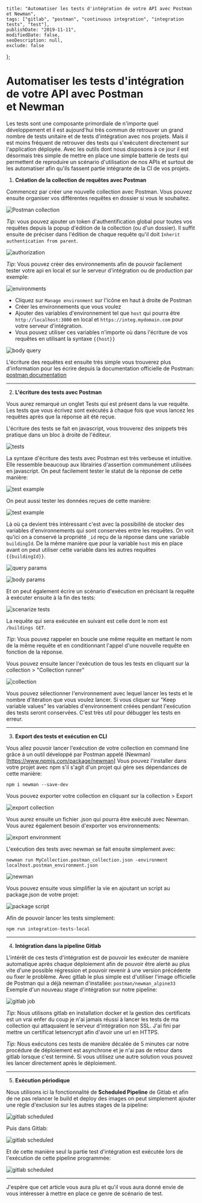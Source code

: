    title: "Automatiser les tests d'intégration de votre API avec Postman et Newman", 
    tags: ["gitlab", "postman", "continuous integration", "integration tests", "test"], 
    publishDate: "2019-11-11", 
    modifiedDate: false, 
    seoDescription: null, 
    exclude: false 
};

# Automatiser les tests d'intégration de votre API avec Postman et Newman

Les tests sont une composante primordiale de n'importe quel développement et il est aujourd'hui très commun de retrouver un grand nombre de tests unitaire et de tests d'intégration avec nos projets. Mais il est moins fréquent de retrouver des tests qui s'exécutent directement sur l'application déployée. Avec les outils dont nous disposons à ce jour il est désormais très simple de mettre en place une simple batterie de tests qui permettent de reproduire un scénario d'utilisation de nos APIs et surtout de les automatiser afin qu'ils fassent partie intégrante de la CI de vos projets.

1. **Création de la collection de requêtes avec Postman**

Commencez par créer une nouvelle collection avec Postman. Vous pouvez ensuite organiser vos différentes requêtes en dossier si vous le souhaitez.

![Postman collection](/images/automatiser-integration-postman/collection.png)

*Tip*: vous pouvez ajouter un token d'authentification global pour toutes vos requêtes depuis la popup d'édition de la collection (ou d'un dossier). Il suffit ensuite de préciser dans l'édition de chaque requête qu'il doit `Inherit authentication from parent`.

![authorization](/images/automatiser-integration-postman/authentication.png)

*Tip*: Vous pouvez créer des environnements afin de pouvoir facilement tester votre api en local et sur le serveur d'intégration ou de production par exemple:

![environments](/images/automatiser-integration-postman/environment.png)

- Cliquez sur `Manage environment` sur l'icône en haut à droite de Postman
- Créer les environnements que vous voulez
- Ajouter des variables d'environnement tel que `host` qui pourra être `http://localhost:3000` en local et `https://integ.mydomain.com` pour votre serveur d'intégration.
- Vous pouvez utiliser ces variables n'importe où dans l'écriture de vos requêtes en utilisant la syntaxe `{{host}}`

![body query](/images/automatiser-integration-postman/body.png)

L'écriture des requêtes est ensuite très simple vous trouverez plus d'information pour les écrire depuis la documentation officielle de Postman: [postman documentation](https://learning.getpostman.com/docs/postman/sending-api-requests/requests/)

--- 

2. **L'écriture des tests avec Postman**

Vous aurez remarqué un onglet Tests qui est présent dans la vue requête. Les tests que vous écrivez sont exécutés à chaque fois que vous lancez les requêtes après que la réponse ait été reçue.

L'écriture des tests se fait en javascript, vous trouverez des snippets très pratique dans un bloc à droite de l'éditeur.

![tests](/images/automatiser-integration-postman/tests.png)

La syntaxe d'écriture des tests avec Postman est très verbeuse et intuitive. Elle ressemble beaucoup aux librairies d'assertion communément utilisées en javascript. On peut facilement tester le statut de la réponse de cette manière:

![test example](/images/automatiser-integration-postman/test_example.png)

On peut aussi tester les données reçues de cette manière:

![test example](/images/automatiser-integration-postman/test_example2.png)

Là où ça devient très intéressant c'est avec la possibilité de stocker des variables d'environnements qui sont conservées entre les requêtes. On voit qu'ici on a conservé la propriété `_id` reçu de la réponse dans une variable `buildingId`. De la même manière que pour la variable `host` mis en place avant on peut utiliser cette variable dans les autres requêtes `{{buildingId}}`.

![query params](/images/automatiser-integration-postman/query_params.png)

![body params](/images/automatiser-integration-postman/body_params.png)

Et on peut également écrire un scénario d'exécution en précisant la requête à exécuter ensuite à la fin des tests:

![scenarize tests](/images/automatiser-integration-postman/scenarize_tests.png)

La requête qui sera exécutée en suivant est celle dont le nom est `/buildings GET`.

*Tip*: Vous pouvez rappeler en boucle une même requête en mettant le nom de la même requête et en conditionnant l'appel d'une nouvelle requête en fonction de la réponse.

Vous pouvez ensuite lancer l'exécution de tous les tests en cliquant sur la collection > "Collection runner"

![collection](/images/automatiser-integration-postman/collection2.png)

Vous pouvez sélectionner l'environnement avec lequel lancer les tests et le nombre d'itération que vous voulez lancer.
Si vous cliquer sur "Keep variable values" les variables d'environnement créées pendant l'exécution des tests seront conservées. C'est très util pour débugger les tests en erreur.

---

3. **Export des tests et exécution en CLI**

Vous allez pouvoir lancer l'exécution de votre collection en command line grâce à un outil développé par Postman appelé (Newman)[https://www.npmjs.com/package/newman]
Vous pouvez l'installer dans votre projet avec npm s'il s'agit d'un projet qui gère ses dépendances de cette manière:

`npm i newman --save-dev`

Vous pouvez exporter votre collection en cliquant sur la collection > Export

![export collection](/images/automatiser-integration-postman/export_collection.png)

Vous aurez ensuite un fichier .json qui pourra être exécuté avec Newman.
Vous aurez également besoin d'exporter vos environnements:

![export environment](/images/automatiser-integration-postman/environment_export.png)

L'exécution des tests avec newman se fait ensuite simplement avec:

`newman run MyCollection.postman_collection.json -environment localhost.postman_environment.json`

![newman](/images/automatiser-integration-postman/newman.png)

Vous pouvez ensuite vous simplifier la vie en ajoutant un script au package.json de votre projet:

![package script](/images/automatiser-integration-postman/package_scripts.png)

Afin de pouvoir lancer les tests simplement: 

`npm run integration-tests-local`

---

4. **Intégration dans la pipeline Gitlab**

L'intérêt de ces tests d'intégration est de pouvoir les exécuter de manière automatique après chaque déploiement afin de pouvoir être alerté au plus vite d'une possible régression et pouvoir revenir à une version précédente ou fixer le problème.
Avec gitlab le plus simple est d'utiliser l'image officielle de Postman qui a déjà newman d'installée: `postman/newman_alpine33`
Exemple d'un nouveau stage d'intégration sur notre pipeline:

![gitlab job](/images/automatiser-integration-postman/gitlab_job.png)

*Tip*: Nous utilisons gitlab en installation docker et la gestion des certificats est un vrai enfer du coup je n'ai jamais réussi à lancer les tests de ma collection qui attaquaient le serveur d'intégration non SSL. J'ai fini par mettre un certificat letsencrypt afin d'avoir une url en HTTPS.

*Tip*: Nous exécutons ces tests de manière décalée de 5 minutes car notre procédure de déploiement est asynchrone et je n'ai pas de retour dans gitlab lorsque c'est terminé. Si vous utilisez une autre solution vous pouvez les lancer directement après le déploiement.

---

5. **Exécution périodique**

Nous utilisons ici la fonctionnalité de **Scheduled Pipeline** de Gitlab et afin de ne pas relancer le build et deploy des images on peut simplement ajouter une règle d'exclusion sur les autres stages de la pipeline:

![gitlab scheduled](/images/automatiser-integration-postman/scheduled_gitlab.png)

Puis dans Gitlab:

![gitlab scheduled](/images/automatiser-integration-postman/scheduled_gitlab2.png)

Et de cette manière seul la partie test d'intégration est exécutée lors de l'exécution de cette pipeline programmée:

![gitlab scheduled](/images/automatiser-integration-postman/scheduled_gitlab3.png)

---

J'espère que cet article vous aura plu et qu'il vous aura donné envie de vous intéresser à mettre en place ce genre de scénario de test.

